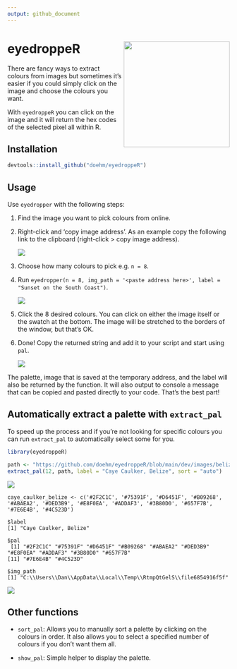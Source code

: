 ```yaml
---
output: github_document
---
```


# eyedroppeR <img src='dev/images/hex-amatic.png' align="right" height="240" />

There are fancy ways to extract colours from images but sometimes it's easier if you could simply click on the image and choose the colours you want.

With `eyedroppeR` you can click on the image and it will return the hex codes of the selected pixel all within R.

## Installation

```r
devtools::install_github("doehm/eyedroppeR")
```

## Usage

Use `eyedropper` with the following steps:

1. Find the image you want to pick colours from online.
2. Right-click and 'copy image address'. As an example copy the following link to the clipboard (right-click > copy image address).
    
    <img src='dev/images/sunset-south-coast-s.jpg'/>

3. Choose how many colours to pick e.g. `n = 8`.
4. Run `eyedropper(n = 8, img_path = '<paste address here>', label = "Sunset on the South Coast")`. 

    <img src='dev/images/sunset-sampler-s.png'/>

5. Click the 8 desired colours. You can click on either the image itself or the swatch at the bottom. The image will be stretched to the borders of the window, but that's OK.
6. Done! Copy the returned string and add it to your script and start using `pal`.

    <img src='dev/images/sunset-south-coast-output-s.png'/>

The palette, image that is saved at the temporary address, and the label will also be returned by the function. It will also output to console a message that can be copied and pasted directly to your code. That's the best part!


## Automatically extract a palette with `extract_pal`

To speed up the process and if you're not looking for specific colours you can run `extract_pal` to automatically select some for you.

```r

library(eyedroppeR)

path <- "https://github.com/doehm/eyedroppeR/blob/main/dev/images/belize.jpg?raw=true"
extract_pal(12, path, label = "Caye Caulker, Belize", sort = "auto")

```

<img src='dev/images/belize-s.jpg'/>

```
caye_caulker_belize <- c('#2F2C1C', '#75391F', '#D6451F', '#B09268', '#ABAEA2', '#DED3B9', '#E8F0EA', '#ADDAF3', '#3B80D0', '#657F7B', '#7E6E4B', '#4C523D')

$label
[1] "Caye Caulker, Belize"

$pal
 [1] "#2F2C1C" "#75391F" "#D6451F" "#B09268" "#ABAEA2" "#DED3B9" "#E8F0EA" "#ADDAF3" "#3B80D0" "#657F7B"
[11] "#7E6E4B" "#4C523D"

$img_path
[1] "C:\\Users\\Dan\\AppData\\Local\\Temp\\RtmpQtGelS\\file6854916f5f"
```
<img src='dev/images/belize-output-s.png'/>

## Other functions

* `sort_pal`: Allows you to manually sort a palette by clicking on the colours in order. It also allows you to select a specified number of colours if you don't want them all.

* `show_pal`: Simple helper to display the palette.



